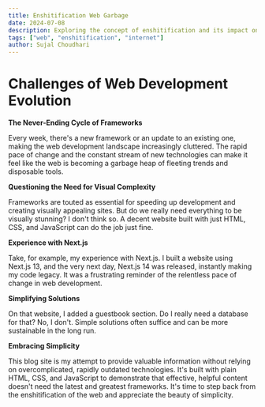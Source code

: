 ```yaml
---
title: Enshitification Web Garbage
date: 2024-07-08
description: Exploring the concept of enshitification and its impact on the web.
tags: ["web", "enshitification", "internet"]
author: Sujal Choudhari
---
```


# Challenges of Web Development Evolution

**The Never-Ending Cycle of Frameworks**

Every week, there's a new framework or an update to an existing one, making the web development landscape increasingly cluttered. The rapid pace of change and the constant stream of new technologies can make it feel like the web is becoming a garbage heap of fleeting trends and disposable tools.

**Questioning the Need for Visual Complexity**

Frameworks are touted as essential for speeding up development and creating visually appealing sites. But do we really need everything to be visually stunning? I don't think so. A decent website built with just HTML, CSS, and JavaScript can do the job just fine.

**Experience with Next.js**

Take, for example, my experience with Next.js. I built a website using Next.js 13, and the very next day, Next.js 14 was released, instantly making my code legacy. It was a frustrating reminder of the relentless pace of change in web development.

**Simplifying Solutions**

On that website, I added a guestbook section. Do I really need a database for that? No, I don't. Simple solutions often suffice and can be more sustainable in the long run.

**Embracing Simplicity**

This blog site is my attempt to provide valuable information without relying on overcomplicated, rapidly outdated technologies. It's built with plain HTML, CSS, and JavaScript to demonstrate that effective, helpful content doesn't need the latest and greatest frameworks. It's time to step back from the enshitification of the web and appreciate the beauty of simplicity.
